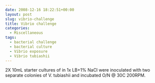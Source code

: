 ```yaml
---
date: 2008-12-16 18:22:51+00:00
layout: post
slug: vibrio-challenge
title: Vibrio challenge
categories:
  - Miscellaneous
tags:
  - bacterial challenge
  - bacterial culture
  - Vibrio exposure
  - Vibrio tubiashii
---
```


2X 10mL starter cultures of in 1x LB+1% NaCl were inoculated with two separate colonies of V. tubiashii and incubated O/N @ 30C 200RPM.
